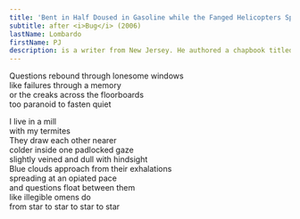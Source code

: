 ```yaml
---
title: 'Bent in Half Doused in Gasoline while the Fanged Helicopters Spiral'
subtitle: after <i>Bug</i> (2006)
lastName: Lombardo
firstName: PJ
description: is a writer from New Jersey. He authored a chapbook titled <i>Hate, Dance</i>, and he serves as co-founding editor of <i>GROTTO</i>, a journal of grotesque-surrealist poetry. Read his writing in <i>KEITH LLC</i>, <i>SARKA</i>, <i>Tripwire Journal</i>, <i>Hobart Pulp</i> and <i>Lana Turner Journal</i>.
---
```


Questions rebound through lonesome windows\
like failures through a memory\
or the creaks across the floorboards\
too paranoid to fasten quiet

I live in a mill\
with my termites\
They draw each other nearer\
colder inside one padlocked gaze\
slightly veined and dull with hindsight\
Blue clouds approach from their exhalations\
spreading at an opiated pace\
and questions float between them\
like illegible omens do\
from star to star to star to star
